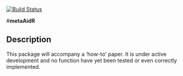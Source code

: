 [![Build Status](https://travis-ci.org/daniel1noble/metaAidR.svg?branch=master)](https://travis-ci.org/daniel1noble/metaAidR)

#**metaAidR**

## **Description**

This package will accompany a 'how-to' paper. It is under active development and no function have yet been tested or even correctly implemented. 

